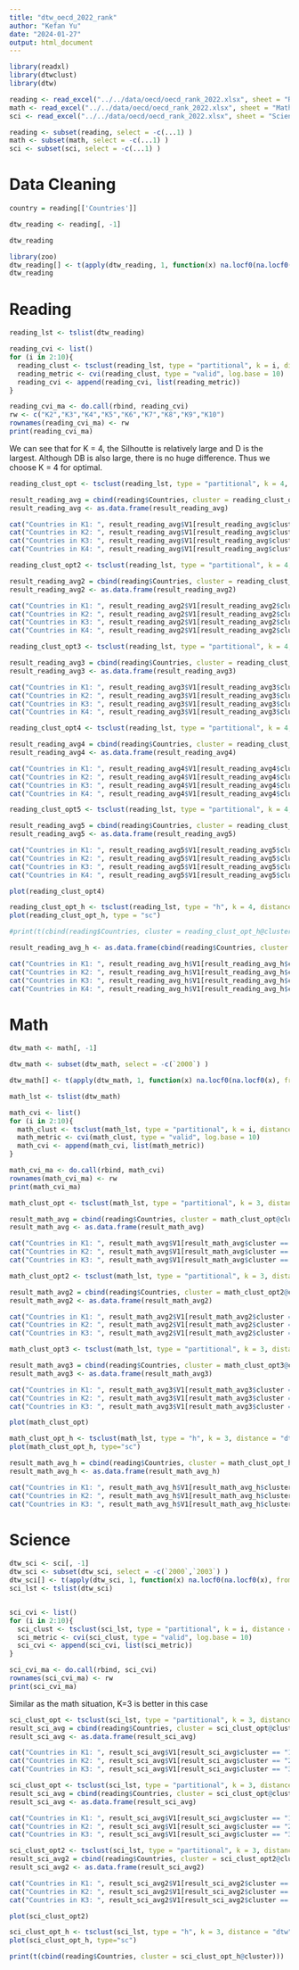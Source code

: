 ```yaml
---
title: "dtw_oecd_2022_rank"
author: "Kefan Yu"
date: "2024-01-27"
output: html_document
---
```


```r
library(readxl)
library(dtwclust)
library(dtw)
```

```r
reading <- read_excel("../../data/oecd/oecd_rank_2022.xlsx", sheet = "Reading")
math <- read_excel("../../data/oecd/oecd_rank_2022.xlsx", sheet = "Math")
sci <- read_excel("../../data/oecd/oecd_rank_2022.xlsx", sheet = "Science")
```

```r
reading <- subset(reading, select = -c(...1) )
math <- subset(math, select = -c(...1) )
sci <- subset(sci, select = -c(...1) )
```

# Data Cleaning

```r
country = reading[['Countries']]

dtw_reading <- reading[, -1]

dtw_reading
```

```r
library(zoo)
dtw_reading[] <- t(apply(dtw_reading, 1, function(x) na.locf0(na.locf0(x), fromLast = TRUE)))
dtw_reading
```

# Reading 

```r
reading_lst <- tslist(dtw_reading)

reading_cvi <- list()
for (i in 2:10){
  reading_clust <- tsclust(reading_lst, type = "partitional", k = i, distance = "dtw", centroid = "pam",set.seed(5))
  reading_metric <- cvi(reading_clust, type = "valid", log.base = 10)
  reading_cvi <- append(reading_cvi, list(reading_metric))
}

reading_cvi_ma <- do.call(rbind, reading_cvi)
rw <- c("K2","K3","K4","K5","K6","K7","K8","K9","K10")
rownames(reading_cvi_ma) <- rw
print(reading_cvi_ma)
```

We can see that for K = 4, the Silhoutte is relatively large and D is the largest. Although DB is also large, there is no huge difference. Thus we choose K = 4 for optimal.

```r
reading_clust_opt <- tsclust(reading_lst, type = "partitional", k = 4, distance = "dtw", centroid = "pam",seed = 725)

result_reading_avg = cbind(reading$Countries, cluster = reading_clust_opt@cluster)
result_reading_avg <- as.data.frame(result_reading_avg)

cat("Countries in K1: ", result_reading_avg$V1[result_reading_avg$cluster == "1"], "\n")
cat("Countries in K2: ", result_reading_avg$V1[result_reading_avg$cluster == "2"], "\n")
cat("Countries in K3: ", result_reading_avg$V1[result_reading_avg$cluster == "3"], "\n")
cat("Countries in K4: ", result_reading_avg$V1[result_reading_avg$cluster == "4"], "\n")
```

```r
reading_clust_opt2 <- tsclust(reading_lst, type = "partitional", k = 4, distance = "dtw", centroid = "pam",seed = 825)

result_reading_avg2 = cbind(reading$Countries, cluster = reading_clust_opt2@cluster)
result_reading_avg2 <- as.data.frame(result_reading_avg2)

cat("Countries in K1: ", result_reading_avg2$V1[result_reading_avg2$cluster == "1"], "\n")
cat("Countries in K2: ", result_reading_avg2$V1[result_reading_avg2$cluster == "2"], "\n")
cat("Countries in K3: ", result_reading_avg2$V1[result_reading_avg2$cluster == "3"], "\n")
cat("Countries in K4: ", result_reading_avg2$V1[result_reading_avg2$cluster == "4"], "\n")
```

```r
reading_clust_opt3 <- tsclust(reading_lst, type = "partitional", k = 4, distance = "dtw", centroid = "pam",seed = 925)

result_reading_avg3 = cbind(reading$Countries, cluster = reading_clust_opt3@cluster)
result_reading_avg3 <- as.data.frame(result_reading_avg3)

cat("Countries in K1: ", result_reading_avg3$V1[result_reading_avg3$cluster == "1"], "\n")
cat("Countries in K2: ", result_reading_avg3$V1[result_reading_avg3$cluster == "2"], "\n")
cat("Countries in K3: ", result_reading_avg3$V1[result_reading_avg3$cluster == "3"], "\n")
cat("Countries in K4: ", result_reading_avg3$V1[result_reading_avg3$cluster == "4"], "\n")
```

```r
reading_clust_opt4 <- tsclust(reading_lst, type = "partitional", k = 4, distance = "dtw", centroid = "pam",seed = 1025)

result_reading_avg4 = cbind(reading$Countries, cluster = reading_clust_opt4@cluster)
result_reading_avg4 <- as.data.frame(result_reading_avg4)

cat("Countries in K1: ", result_reading_avg4$V1[result_reading_avg4$cluster == "1"], "\n")
cat("Countries in K2: ", result_reading_avg4$V1[result_reading_avg4$cluster == "2"], "\n")
cat("Countries in K3: ", result_reading_avg4$V1[result_reading_avg4$cluster == "3"], "\n")
cat("Countries in K4: ", result_reading_avg4$V1[result_reading_avg4$cluster == "4"], "\n")
```

```r
reading_clust_opt5 <- tsclust(reading_lst, type = "partitional", k = 4, distance = "dtw", centroid = "pam",seed = 1125)

result_reading_avg5 = cbind(reading$Countries, cluster = reading_clust_opt5@cluster)
result_reading_avg5 <- as.data.frame(result_reading_avg5)

cat("Countries in K1: ", result_reading_avg5$V1[result_reading_avg5$cluster == "1"], "\n")
cat("Countries in K2: ", result_reading_avg5$V1[result_reading_avg5$cluster == "2"], "\n")
cat("Countries in K3: ", result_reading_avg5$V1[result_reading_avg5$cluster == "3"], "\n")
cat("Countries in K4: ", result_reading_avg5$V1[result_reading_avg5$cluster == "4"], "\n")
```

```r
plot(reading_clust_opt4)
```

```r
reading_clust_opt_h <- tsclust(reading_lst, type = "h", k = 4, distance = "dtw", seed = 725)
plot(reading_clust_opt_h, type = "sc")
```

```r
#print(t(cbind(reading$Countries, cluster = reading_clust_opt_h@cluster)))

result_reading_avg_h <- as.data.frame(cbind(reading$Countries, cluster = reading_clust_opt_h@cluster))

cat("Countries in K1: ", result_reading_avg_h$V1[result_reading_avg_h$cluster == "1"], "\n")
cat("Countries in K2: ", result_reading_avg_h$V1[result_reading_avg_h$cluster == "2"], "\n")
cat("Countries in K3: ", result_reading_avg_h$V1[result_reading_avg_h$cluster == "3"], "\n")
cat("Countries in K4: ", result_reading_avg_h$V1[result_reading_avg_h$cluster == "4"], "\n")
```

# Math

```r
dtw_math <- math[, -1]

dtw_math <- subset(dtw_math, select = -c(`2000`) )
```

```r
dtw_math[] <- t(apply(dtw_math, 1, function(x) na.locf0(na.locf0(x), fromLast = TRUE)))
```

```r
math_lst <- tslist(dtw_math)
```

```r
math_cvi <- list()
for (i in 2:10){
  math_clust <- tsclust(math_lst, type = "partitional", k = i, distance = "dtw", centroid = "pam",set.seed(4))
  math_metric <- cvi(math_clust, type = "valid", log.base = 10)
  math_cvi <- append(math_cvi, list(math_metric))
}

math_cvi_ma <- do.call(rbind, math_cvi)
rownames(math_cvi_ma) <- rw
print(math_cvi_ma)
```

```r
math_clust_opt <- tsclust(math_lst, type = "partitional", k = 3, distance = "dtw", centroid = "pam",seed = 725)

result_math_avg = cbind(reading$Countries, cluster = math_clust_opt@cluster)
result_math_avg <- as.data.frame(result_math_avg)

cat("Countries in K1: ", result_math_avg$V1[result_math_avg$cluster == "1"], "\n")
cat("Countries in K2: ", result_math_avg$V1[result_math_avg$cluster == "2"], "\n")
cat("Countries in K3: ", result_math_avg$V1[result_math_avg$cluster == "3"], "\n")
```

```r
math_clust_opt2 <- tsclust(math_lst, type = "partitional", k = 3, distance = "dtw", centroid = "pam",seed = 825)

result_math_avg2 = cbind(reading$Countries, cluster = math_clust_opt2@cluster)
result_math_avg2 <- as.data.frame(result_math_avg2)

cat("Countries in K1: ", result_math_avg2$V1[result_math_avg2$cluster == "1"], "\n")
cat("Countries in K2: ", result_math_avg2$V1[result_math_avg2$cluster == "2"], "\n")
cat("Countries in K3: ", result_math_avg2$V1[result_math_avg2$cluster == "3"], "\n")
```

```r
math_clust_opt3 <- tsclust(math_lst, type = "partitional", k = 3, distance = "dtw", centroid = "pam",seed = 925)

result_math_avg3 = cbind(reading$Countries, cluster = math_clust_opt3@cluster)
result_math_avg3 <- as.data.frame(result_math_avg3)

cat("Countries in K1: ", result_math_avg3$V1[result_math_avg3$cluster == "1"], "\n")
cat("Countries in K2: ", result_math_avg3$V1[result_math_avg3$cluster == "2"], "\n")
cat("Countries in K3: ", result_math_avg3$V1[result_math_avg3$cluster == "3"], "\n")
```

```r

plot(math_clust_opt)

```

```r
math_clust_opt_h <- tsclust(math_lst, type = "h", k = 3, distance = "dtw", seed = 725)
plot(math_clust_opt_h, type="sc")
```

```r
result_math_avg_h = cbind(reading$Countries, cluster = math_clust_opt_h@cluster)
result_math_avg_h <- as.data.frame(result_math_avg_h)

cat("Countries in K1: ", result_math_avg_h$V1[result_math_avg_h$cluster == "1"], "\n")
cat("Countries in K2: ", result_math_avg_h$V1[result_math_avg_h$cluster == "2"], "\n")
cat("Countries in K3: ", result_math_avg_h$V1[result_math_avg_h$cluster == "3"], "\n")
```

# Science

```r
dtw_sci <- sci[, -1]
dtw_sci <- subset(dtw_sci, select = -c(`2000`,`2003`) )
dtw_sci[] <- t(apply(dtw_sci, 1, function(x) na.locf0(na.locf0(x), fromLast = TRUE)))
sci_lst <- tslist(dtw_sci)


sci_cvi <- list()
for (i in 2:10){
  sci_clust <- tsclust(sci_lst, type = "partitional", k = i, distance = "dtw", centroid = "pam",set.seed(4))
  sci_metric <- cvi(sci_clust, type = "valid", log.base = 10)
  sci_cvi <- append(sci_cvi, list(sci_metric))
}

sci_cvi_ma <- do.call(rbind, sci_cvi)
rownames(sci_cvi_ma) <- rw
print(sci_cvi_ma)

```

Similar as the math situation, K=3 is better in this case

```r
sci_clust_opt <- tsclust(sci_lst, type = "partitional", k = 3, distance = "dtw", centroid = "pam",seed = 725)
result_sci_avg = cbind(reading$Countries, cluster = sci_clust_opt@cluster)
result_sci_avg <- as.data.frame(result_sci_avg)

cat("Countries in K1: ", result_sci_avg$V1[result_sci_avg$cluster == "1"], "\n")
cat("Countries in K2: ", result_sci_avg$V1[result_sci_avg$cluster == "2"], "\n")
cat("Countries in K3: ", result_sci_avg$V1[result_sci_avg$cluster == "3"], "\n")
```

```r
sci_clust_opt <- tsclust(sci_lst, type = "partitional", k = 3, distance = "dtw", centroid = "pam",seed = 825)
result_sci_avg = cbind(reading$Countries, cluster = sci_clust_opt@cluster)
result_sci_avg <- as.data.frame(result_sci_avg)

cat("Countries in K1: ", result_sci_avg$V1[result_sci_avg$cluster == "1"], "\n")
cat("Countries in K2: ", result_sci_avg$V1[result_sci_avg$cluster == "2"], "\n")
cat("Countries in K3: ", result_sci_avg$V1[result_sci_avg$cluster == "3"], "\n")
```

```r
sci_clust_opt2 <- tsclust(sci_lst, type = "partitional", k = 3, distance = "dtw", centroid = "pam",seed = 925)
result_sci_avg2 = cbind(reading$Countries, cluster = sci_clust_opt2@cluster)
result_sci_avg2 <- as.data.frame(result_sci_avg2)

cat("Countries in K1: ", result_sci_avg2$V1[result_sci_avg2$cluster == "1"], "\n")
cat("Countries in K2: ", result_sci_avg2$V1[result_sci_avg2$cluster == "2"], "\n")
cat("Countries in K3: ", result_sci_avg2$V1[result_sci_avg2$cluster == "3"], "\n")
```

```r
plot(sci_clust_opt2)
```

```r
sci_clust_opt_h <- tsclust(sci_lst, type = "h", k = 3, distance = "dtw", seed = 725)
plot(sci_clust_opt_h, type="sc")
```

```r
print(t(cbind(reading$Countries, cluster = sci_clust_opt_h@cluster)))
```